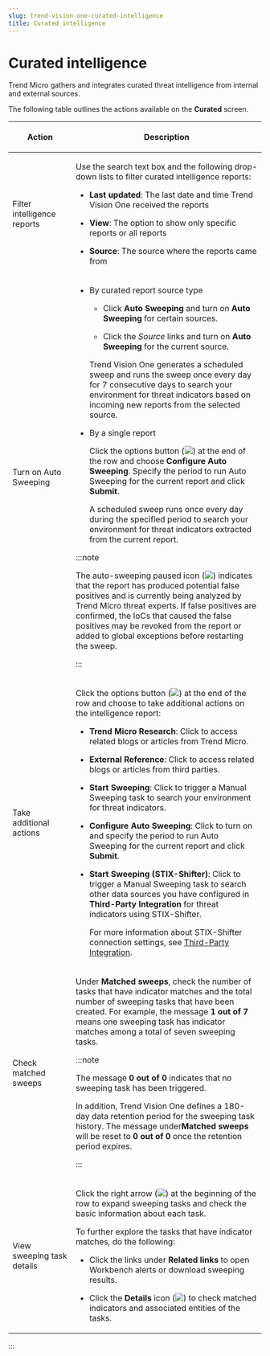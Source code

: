 ```yaml
---
slug: trend-vision-one-curated-intelligence
title: Curated intelligence
---
```

# Curated intelligence

Trend Micro gathers and integrates curated threat intelligence from internal and external sources.

The following table outlines the actions available on the **Curated** screen.

<table>
<colgroup>
<col style="width: 25%" />
<col style="width: 75%" />
</colgroup>
<thead>
<tr>
<th><p>Action</p></th>
<th><p>Description</p></th>
</tr>
</thead>
<tbody>
<tr>
<td><p>Filter intelligence reports</p></td>
<td><p>Use the search text box and the following drop-down lists to filter curated intelligence reports:</p>
<ul>
<li><p><strong>Last updated</strong>: The last date and time Trend Vision One received the reports</p></li>
<li><p><strong>View</strong>: The option to show only specific reports or all reports</p></li>
<li><p><strong>Source</strong>: The source where the reports came from</p></li>
</ul></td>
</tr>
<tr>
<td><p>Turn on Auto Sweeping</p></td>
<td><ul>
<li><p>By curated report source type</p>
<ul>
<li><p>Click <strong>Auto Sweeping</strong> and turn on <strong>Auto Sweeping</strong> for certain sources.</p></li>
<li><p>Click the <em>Source</em> links and turn on <strong>Auto Sweeping</strong> for the current source.</p></li>
</ul>
<p>Trend Vision One generates a scheduled sweep and runs the sweep once every day for 7 consecutive days to search your environment for threat indicators based on incoming new reports from the selected source.</p></li>
<li><p>By a single report</p>
<p>Click the options button (<img src="./images/options=ddb0b67f-0654-4aa5-8bc7-48ec554c5448.webp" />) at the end of the row and choose <strong>Configure Auto Sweeping</strong>. Specify the period to run Auto Sweeping for the current report and click <strong>Submit</strong>.</p>
<p>A scheduled sweep runs once every day during the specified period to search your environment for threat indicators extracted from the current report.</p></li>
</ul>


:::note

<p>The auto-sweeping paused icon (<img src="./images/scanPaused_icon=GUID-f794bb0b-6abc-453b-bb50-f3b4eb31fa95.webp" />) indicates that the report has produced potential false positives and is currently being analyzed by Trend Micro threat experts. If false positives are confirmed, the IoCs that caused the false positives may be revoked from the report or added to global exceptions before restarting the sweep.</p>


:::

</td>
</tr>
<tr>
<td><p>Take additional actions</p></td>
<td><p>Click the options button (<img src="./images/options=ddb0b67f-0654-4aa5-8bc7-48ec554c5448.webp" />) at the end of the row and choose to take additional actions on the intelligence report:</p>
<ul>
<li><p><strong>Trend Micro Research</strong>: Click to access related blogs or articles from Trend Micro.</p></li>
<li><p><strong>External Reference</strong>: Click to access related blogs or articles from third parties.</p></li>
<li><p><strong>Start Sweeping</strong>: Click to trigger a Manual Sweeping task to search your environment for threat indicators.</p></li>
<li><p><strong>Configure Auto Sweeping</strong>: Click to turn on and specify the period to run Auto Sweeping for the current report and click <strong>Submit</strong>.</p></li>
<li><p><strong>Start Sweeping (STIX-Shifter)</strong>: Click to trigger a Manual Sweeping task to search other data sources you have configured in <strong>Third-Party Integration</strong> for threat indicators using STIX-Shifter.</p>
<p>For more information about STIX-Shifter connection settings, see <a href="trend-vision-one-third-party-integration">Third-Party Integration</a>.</p></li>
</ul></td>
</tr>
<tr>
<td><p>Check matched sweeps</p></td>
<td><p>Under <strong>Matched sweeps</strong>, check the number of tasks that have indicator matches and the total number of sweeping tasks that have been created. For example, the message <strong>1 out of 7</strong> means one sweeping task has indicator matches among a total of seven sweeping tasks.</p>


:::note

<p>The message <strong>0 out of 0</strong> indicates that no sweeping task has been triggered.</p>
<p>In addition, Trend Vision One defines a 180-day data retention period for the sweeping task history. The message under<strong>Matched sweeps</strong> will be reset to <strong>0 out of 0</strong> once the retention period expires.</p>


:::

</td>
</tr>
<tr>
<td><p>View sweeping task details</p></td>
<td><p>Click the right arrow (<img src="./images/run_icon=cbe6ecd0-17e8-4e04-bef3-4efe4eb9c7e5.webp" />) at the beginning of the row to expand sweeping tasks and check the basic information about each task.</p>
<p>To further explore the tasks that have indicator matches, do the following:</p>
<ul>
<li><p>Click the links under <strong>Related links</strong> to open Workbench alerts or download sweeping results.</p></li>
<li><p>Click the <strong>Details</strong> icon (<img src="./images/details_icon=f45ada04-b746-40a7-a5f4-2166c059213c.webp" />) to check matched indicators and associated entities of the tasks.</p></li>
</ul></td>
</tr>
</tbody>
</table>
:::
